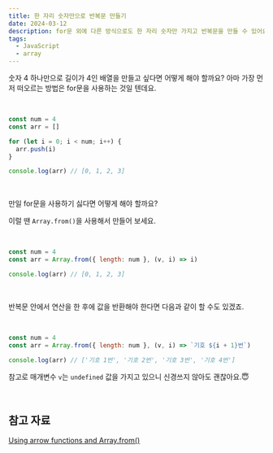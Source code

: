 ```yaml
---
title: 한 자리 숫자만으로 반복문 만들기
date: 2024-03-12
description: for문 외에 다른 방식으로도 한 자리 숫자만 가지고 반복문을 만들 수 있어요.
tags:
  - JavaScript
  - array
---
```


숫자 4 하나만으로 길이가 4인 배열을 만들고 싶다면 어떻게 해야 할까요? 아마 가장 먼저 떠오르는 방법은 for문을 사용하는 것일 텐데요.

<br />

```javascript
const num = 4
const arr = []

for (let i = 0; i < num; i++) {
  arr.push(i)
}

console.log(arr) // [0, 1, 2, 3]
```

<br />

만일 for문을 사용하기 싫다면 어떻게 해야 할까요?

이럴 땐 `Array.from()`을 사용해서 만들어 보세요.

<br />

```javascript
const num = 4
const arr = Array.from({ length: num }, (v, i) => i)

console.log(arr) // [0, 1, 2, 3]
```

<br />

반복문 안에서 연산을 한 후에 값을 반환해야 한다면 다음과 같이 할 수도 있겠죠.

<br />

```javascript
const num = 4
const arr = Array.from({ length: num }, (v, i) => `기호 ${i + 1}번`)

console.log(arr) // ['기호 1번', '기호 2번', '기호 3번', '기호 4번']
```

참고로 매개변수 `v`는 `undefined` 값을 가지고 있으니 신경쓰지 않아도 괜찮아요.😇

<br />

## 참고 자료

[Using arrow functions and Array.from\(\)](https://developer.mozilla.org/en-US/docs/Web/JavaScript/Reference/Global_Objects/Array/from#using_arrow_functions_and_array.from)
